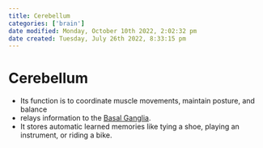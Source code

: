```yaml
---
title: Cerebellum
categories: ['brain']
date modified: Monday, October 10th 2022, 2:02:32 pm
date created: Tuesday, July 26th 2022, 8:33:15 pm
---
```


# Cerebellum
- Its function is to coordinate muscle movements, maintain posture, and balance
- relays information to the [Basal Ganglia](Basal%20Ganglia.qmd).
- It stores automatic learned memories like tying a shoe, playing an instrument, or riding a bike.



